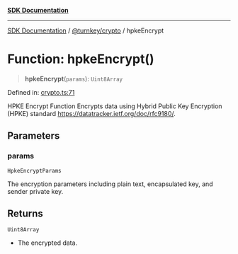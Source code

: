 [**SDK Documentation**](../../../README.mdx)

***

[SDK Documentation](../../../packages.mdx) / [@turnkey/crypto](../README.mdx) / hpkeEncrypt

# Function: hpkeEncrypt()

> **hpkeEncrypt**(`params`): `Uint8Array`

Defined in: [crypto.ts:71](https://github.com/tkhq/sdk/blob/e1b1a69bdd608320aaf03cc2dbbf68dc0c52b28d/packages/crypto/src/crypto.ts#L71)

HPKE Encrypt Function
Encrypts data using Hybrid Public Key Encryption (HPKE) standard https://datatracker.ietf.org/doc/rfc9180/.

## Parameters

### params

`HpkeEncryptParams`

The encryption parameters including plain text, encapsulated key, and sender private key.

## Returns

`Uint8Array`

- The encrypted data.
